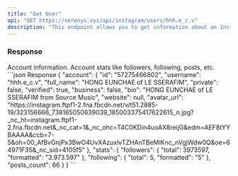 ```yaml
---
title: "Get User"
api: "GET https://serenys.xyz/api/instagram/users/hhh.e_c.v"
description: "This endpoint allows you to get information about an Instagram user"
---
```


### Response

<Expandable title="Parameters">
  <ResponseField name="account" type="object">
    Account information.
  </ResponseField>

  <ResponseField name="stats" type="object">
    Account stats like followers, following, posts, etc.
  </ResponseField>
</Expandable>

<ResponseExample>
```json Response
  {
    "account": {
      "id": "57275466802",
      "username": "hhh.e_c.v",
      "full_name": "HONG EUNCHAE of LE SSERAFIM",
      "private": false,
      "verified": true,
      "business": false,
      "bio": "HONG EUNCHAE of LE SSERAFIM from Source Music",
      "website": null,
      "avatar_url": "https://instagram.ftpf1-2.fna.fbcdn.net/v/t51.2885-19/323156666_738165050639039_185003375417622615_n.jpg?_nc_ht=instagram.ftpf1-2.fna.fbcdn.net&_nc_cat=1&_nc_ohc=T4C0KDin4uoAX8reijG&edm=AEF8tYYBAAAA&ccb=7-5&oh=00_AfBvGnjPx3BwO4UvXAzuxlvTZHAnTBeMiKnc_nVgjWdw0Q&oe=64971F35&_nc_sid=4105f5"
    },
    "stats": {
      "followers": {
        "total": 3973597,
        "formatted": "3.973.597"
      },
      "following": {
        "total": 5,
        "formatted": "5"
      },
      "posts_count": 66
    }
  }
```
</ResponseExample>
